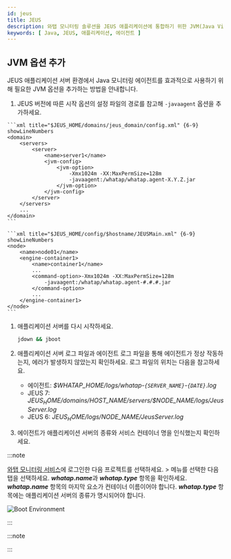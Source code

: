 ```yaml
---
id: jeus
title: JEUS
description: 와탭 모니터링 솔루션을 JEUS 애플리케이션에 통합하기 위한 JVM(Java Virtual Machine) 옵션 추가 방법에 대한 상세한 안내를 제공합니다. 사용자는 본 문서를 통해 자바(Java) 에이전트 설치 후 JEUS 애플리케이션의 성능 및 가용성 모니터링을 위해 필요한 JVM 설정을 적용하는 방법을 단계별로 확인할 수 있습니다. 에이전트 설치 과정 중 필수 JVM 옵션의 구성과 JEUS와의 원활한 통합을 위한 최적의 설정 방법, 힙스토그램 조회 방법을 포함하고 있습니다.
keywords: [ Java, JEUS, 애플리케이션, 에이전트 ]
---
```


## JVM 옵션 추가

JEUS 애플리케이션 서버 환경에서 Java 모니터링 에이전트를 효과적으로 사용하기 위해 필요한 JVM 옵션을 추가하는 방법을 안내합니다.

1. JEUS 버전에 따른 시작 옵션의 설정 파일의 경로를 참고해 ```-javaagent``` 옵션을 추가하세요.
    
  <Tabs>
  <TabItem value='jeus7' label='JEUS 7' default>

    ```xml title="$JEUS_HOME/domains/jeus_domain/config.xml" {6-9} showLineNumbers
    <domain>
        <servers>
            <server>
                <name>server1</name>
                <jvm-config>
                    <jvm-option>
                        -Xmx1024m -XX:MaxPermSize=128m
                        -javaagent:/whatap/whatap.agent-X.Y.Z.jar
                    </jvm-option>
                </jvm-config>
            </server>
        </servers>
        ...
    </domain>
    ```

  </TabItem>
  <TabItem value='jeus6' label='JEUS 6'>

    ```xml title="$JEUS_HOME/config/$hostname/JEUSMain.xml" {6-9} showLineNumbers
    <node>
        <name>node01</name>
        <engine-container1>
            <name>container1</name>
            ...
            <command-option>-Xmx1024m -XX:MaxPermSize=128m
                -javaagent:/whatap/whatap.agent-#.#.#.jar
            </command-option>
            ...
        </engine-container1>
    </node>
    ```

  </TabItem>
  </Tabs>

1. 애플리케이션 서버를 다시 시작하세요.

    ```bash
    jdown && jboot
    ```

1. 애플리케이션 서버 로그 파일과 에이전트 로그 파일을 통해 에이전트가 정상 작동하는지, 에러가 발생하지 않았는지 확인하세요. 로그 파일의 위치는 다음을 참고하세요.
    
    * 에이전트: *$WHATAP_HOME/logs/whatap-`{SERVER_NAME}`-`{DATE}`.log*
    * JEUS 7: *$JEUS_HOME/domains/$HOST_NAME/servers/$NODE_NAME/logs/JeusServer.log*
    * JEUS 6: *$JEUS_HOME/logs/$NODE_NAME/JeusServer.log*

1. 에이전트가 애플리케이션 서버의 종류와 서비스 컨테이너 명을 인식했는지 확인하세요.
    
:::note

[와탭 모니터링 서비스](https://service.whatap.io/)에 로그인한 다음 프로젝트를 선택하세요. <Cmdname sid="TTL00901" className="uitext" /> > <Cmdname sid="instance_performance_analysis" className="uitext" /> 메뉴를 선택한 다음 <Cmdname sid="runtime_boot_env" className="uitext" /> 탭을 선택하세요. ***whatap.name***과 ***whatap.type*** 항목을 확인하세요. ***whatap.name*** 항목의 마지막 요소가 컨테이너 이름이어야 합니다. ***whatap.type*** 항목에는 애플리케이션 서버의 종류가 명시되어야 합니다.

![Boot Environment](https://img.whatap.io/media/agent_java/install/380.png)

:::

:::note


<Java17 /> 

:::


<Setheapmemory /> 


<Nextstep />